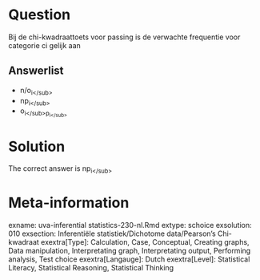 Question
========

Bij de chi-kwadraattoets voor passing is de verwachte frequentie voor categorie ci gelijk aan 

Answerlist
----------
* n\/o<sub>i<\/sub>
* np<sub>i<\/sub>
* o<sub>i<\/sub>p<sub>i<\/sub>

Solution
========

The correct answer is  np<sub>i<\/sub> 

Meta-information
================
exname: uva-inferential statistics-230-nl.Rmd 
extype: schoice 
exsolution: 010 
exsection: Inferentiële statistiek/Dichotome data/Pearson's Chi-kwadraat
exextra[Type]: Calculation, Case, Conceptual, Creating graphs, Data manipulation, Interpretating graph, Interpretating output, Performing analysis, Test choice 
exextra[Langauge]: Dutch 
exextra[Level]: Statistical Literacy, Statistical Reasoning, Statistical Thinking 
